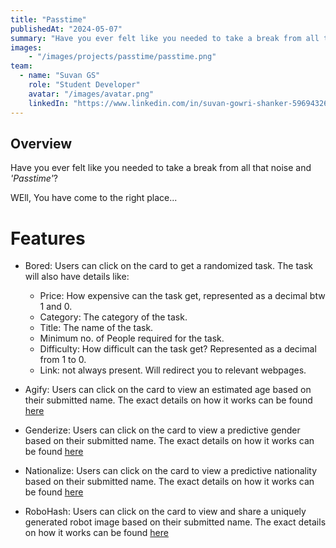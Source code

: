 ```yaml
---
title: "Passtime"
publishedAt: "2024-05-07"
summary: "Have you ever felt like you needed to take a break from all that noise and 'Passtime'?"
images:
    - "/images/projects/passtime/passtime.png"
team:
  - name: "Suvan GS"
    role: "Student Developer"
    avatar: "/images/avatar.png"
    linkedIn: "https://www.linkedin.com/in/suvan-gowri-shanker-596943261/"
---
```


## Overview
Have you ever felt like you needed to take a break from all that noise and <i>'Passtime'</i>?

WEll, You have come to the right place...


# Features

- Bored: Users can click on the card to get a randomized task. The task will also have details like:

   - Price: How expensive can the task get, represented as a decimal btw 1 and 0.
   - Category: The category of the task. 
   - Title: The name of the task.
   - Minimum no. of People required for the task.
   - Difficulty: How difficult can the task get? Represented as a decimal from 1 to 0.
   - Link: not always present. Will redirect you to relevant webpages.
   
- Agify: Users can click on the card to view an estimated age based on their submitted name. The exact details on how it works can be found [here](https://agify.io/documentation)
- Genderize: Users can click on the card to view a predictive gender based on their submitted name. The exact details on how it works can be found [here](https://genderize.io/documentation)
- Nationalize: Users can click on the card to view a predictive nationality based on their submitted name. The exact details on how it works can be found [here](https://nationalize.io/documentation)
- RoboHash: Users can click on the card to view and share a uniquely generated robot image based on their submitted name. The exact details on how it works can be found [here](https://robohash.org)